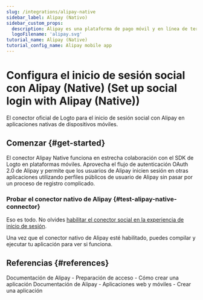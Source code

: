 ```yaml
---
slug: /integrations/alipay-native
sidebar_label: Alipay (Nativo)
sidebar_custom_props:
  description: Alipay es una plataforma de pago móvil y en línea de terceros.
  logoFilename: 'alipay.svg'
tutorial_name: Alipay (Native)
tutorial_config_name: Alipay mobile app
---
```




# Configura el inicio de sesión social con Alipay (Native) (Set up social login with Alipay (Native))

El conector oficial de Logto para el inicio de sesión social con Alipay en aplicaciones nativas de dispositivos móviles.

<GuideTip />

## Comenzar \{#get-started}

El conector Alipay Native funciona en estrecha colaboración con el SDK de Logto en plataformas móviles. Aprovecha el flujo de autenticación OAuth 2.0 de Alipay y permite que los usuarios de Alipay inicien sesión en otras aplicaciones utilizando perfiles públicos de usuario de Alipay sin pasar por un proceso de registro complicado.

<Integration />

### Probar el conector nativo de Alipay \{#test-alipay-native-connector}

Eso es todo. No olvides [habilitar el conector social en la experiencia de inicio de sesión](/connectors/social-connectors/#enable-social-sign-in).

Una vez que el conector nativo de Alipay esté habilitado, puedes compilar y ejecutar tu aplicación para ver si funciona.

## Referencias \{#references}

<Url href="https://opendocs.alipay.com/support/01rau6">
  Documentación de Alipay - Preparación de acceso - Cómo crear una aplicación
</Url>

<Url href="https://opendocs.alipay.com/open/200/105310">
  Documentación de Alipay - Aplicaciones web y móviles - Crear una aplicación
</Url>
